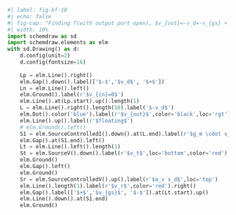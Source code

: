 ```python
#| label: fig-bf-10
#| echo: false
#| fig-cap: "Finding T(with output port open), $v_{out}=-v_d=-v_{gs} + v_t$"
#| width: 10%
import schemdraw as sd
import schemdraw.elements as elm
with sd.Drawing() as d:
    d.config(unit=2)
    d.config(fontsize=16)
 
    Lp = elm.Line().right()
    elm.Gap().down().label(['$-$','$v_d$', '$+$'])
    Ln = elm.Line().left()
    elm.Ground().label(r'$v_{in}=0$')
    elm.Line().at(Lp.start).up().length(1)
    L = elm.Line().right().length(10).label('$-v_d$')
    elm.Dot().color('blue').label(r'$v_{out}$',color='black',loc='rgt')
    elm.Line().up().label(r'$floating$')
    # elm.Ground().left()
    S1 = elm.SourceControlledI().down().at(L.end).label(r'$g_m \cdot v_{gs}$',loc='bottom').reverse()
    elm.Gap().at(S1.end).left()
    Lt = elm.Line().left().length(1)
    St = elm.SourceV().down().label(r'$v_t$',loc='bottom',color='red').reverse()
    elm.Ground()
    elm.Gap().left()
    elm.Ground()
    Sr = elm.SourceControlledV().up().label(r'$a_v v_d$',loc='top')
    elm.Line().length(1).label(r'$v_r$',color='red').right()
    elm.Gap().label(['$+$','$v_{gs}$', '$-$']).at(Lt.start).up()
    elm.Line().down().at(S1.end)
    elm.Ground()
```
